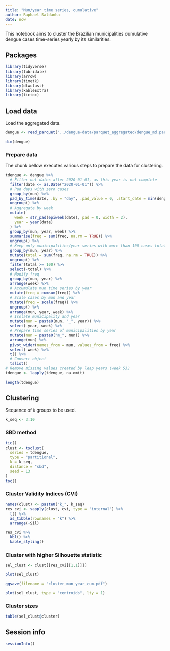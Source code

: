 ```yaml
---
title: "Mun/year time series, cumulative"
author: Raphael Saldanha
date: now
---
```


This notebook aims to cluster the Brazilian municipalities cumulative dengue cases time-series yearly by its similarities.

## Packages

```r
library(tidyverse)
library(lubridate)
library(arrow)
library(timetk)
library(dtwclust)
library(kableExtra)
library(tictoc)
```

## Load data

Load the aggregated data.

```r
dengue <- read_parquet("../dengue-data/parquet_aggregated/dengue_md.parquet")

dim(dengue)
```

### Prepare data

The chunk bellow executes various steps to prepare the data for clustering.

```r
tdengue <- dengue %>%
  # Filter out dates after 2020-01-01, as this year is not complete
  filter(date <= as.Date("2020-01-01")) %>%
  # Pad days with zero cases
  group_by(mun) %>%
  pad_by_time(date, .by = "day", .pad_value = 0, .start_date = min(dengue$date), .end_date = max(dengue$date)) %>%
  ungroup() %>%
  # Aggregate by week
  mutate(
    week = str_pad(epiweek(date), pad = 0, width = 2),
    year = year(date)
  ) %>%
  group_by(mun, year, week) %>%
  summarise(freq = sum(freq, na.rm = TRUE)) %>%
  ungroup() %>%
  # Keep only municipalities/year series with more than 100 cases total
  group_by(mun, year) %>%
  mutate(total = sum(freq, na.rm = TRUE)) %>%
  ungroup() %>%
  filter(total >= 100) %>%
  select(-total) %>%
  # Modify freq
  group_by(mun, year) %>%
  arrange(week) %>%
  # Accumulate mun time series by year
  mutate(freq = cumsum(freq)) %>%
  # Scale cases by mun and year
  mutate(freq = scale(freq)) %>%
  ungroup() %>%
  arrange(mun, year, week) %>%
  # Isolate municipality and year
  mutate(mun = paste0(mun, "_", year)) %>%
  select(-year, week) %>%
  # Prepare time series of municipalities by year
  mutate(mun = paste0("m_", mun)) %>%
  arrange(mun) %>%
  pivot_wider(names_from = mun, values_from = freq) %>%
  select(-week) %>%
  t() %>%
  # Convert object
  tslist()
# Remove missing values created by leap years (week 53)
tdengue <- lapply(tdengue, na.omit)
```

```r
length(tdengue)
```

## Clustering

Sequence of `k` groups to be used.

```r
k_seq <- 3:10
```

### SBD method

```r
tic()
clust <- tsclust(
  series = tdengue, 
  type = "partitional", 
  k = k_seq,
  distance = "sbd",
  seed = 13
)
toc()
```

### Cluster Validity Indices (CVI)

```r
names(clust) <- paste0("k_", k_seq)
res_cvi <- sapply(clust, cvi, type = "internal") %>% 
  t() %>%
  as_tibble(rownames = "k") %>%
  arrange(-Sil)

res_cvi %>%
  kbl() %>%
  kable_styling()
```

### Cluster with higher Silhouette statistic

```r
sel_clust <- clust[[res_cvi[[1,1]]]]
```

```r
plot(sel_clust)
```

```r
ggsave(filename = "cluster_mun_year_cum.pdf")
```

```r
plot(sel_clust, type = "centroids", lty = 1)
```

### Cluster sizes

```r
table(sel_clust@cluster)
```

## Session info

```r
sessionInfo()
```
